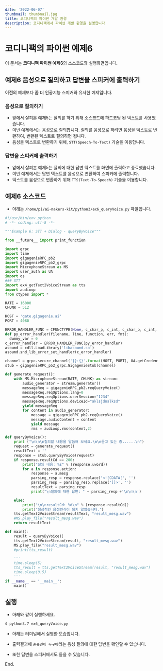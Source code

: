 ```yaml
---
date: '2022-06-07'
thumbnail: thumbnail.jpg
title: 코디니팩의 파이썬 개발 환경
description: 코디니팩에서 파이썬 개발 환경을 설명합니다
---
```


# 코디니팩의 파이썬 예제6

<MdxTextBox>
    <Box sx={{ color: 'secondary.main', fontWeight: 600, mb: 1 }}>
        이 문서는 <b>코디니팩 파이썬 예제6</b>의 소스코드와 실행화면입니다.
    </Box>
</MdxTextBox>

## 예제6 음성으로 질의하고 답변을 스피커에 출력하기

이전의 예제보다 좀 더 인공지능 스피커와 유사한 예제입니다.

### 음성으로 질의하기

-   앞에서 살펴본 예제5는 질의를 하기 위해 소스코드에 하드코딩 된 텍스트를 사용했습니다.
-   이번 예제에서는 음성으로 질의합니다. 질의를 음성으로 하려면 음성을 텍스트로 변환하여, 변환된 텍스트로 질의하면 됩니다.
-   음성을 텍스트로 변환하기 위해, `STT(Speech-To-Text)` 기술을 이용합니다.

### 답변을 스피커에 출력하기

-   앞에서 살펴본 예제5는 질의에 대한 답변 텍스트를 화면에 출력하고 종료했습니다.
-   이번 예제에서는 답변 텍스트를 음성으로 변환하여 스피커에 출력합니다.
-   텍스트를 음성으로 변환하기 위해 `TTS(Text-To-Speech)` 기술을 이용합니다.

## 예제6 소스코드

-   아래는 `/home/pi/ai-makers-kit/python3/ex6_queryVoice.py` 파일입니다.

```python
#!/usr/bin/env python
# -*- coding: utf-8 -*-

"""Example 6: STT + Dialog - queryByVoice"""

from __future__ import print_function

import grpc
import time
import gigagenieRPC_pb2
import gigagenieRPC_pb2_grpc
import MicrophoneStream as MS
import user_auth as UA
import os
### STT
import ex4_getText2VoiceStream as tts
import audioop
from ctypes import *

RATE = 16000
CHUNK = 512

HOST = 'gate.gigagenie.ai'
PORT = 4080

ERROR_HANDLER_FUNC = CFUNCTYPE(None, c_char_p, c_int, c_char_p, c_int, c_char_p)
def py_error_handler(filename, line, function, err, fmt):
  dummy_var = 0
c_error_handler = ERROR_HANDLER_FUNC(py_error_handler)
asound = cdll.LoadLibrary('libasound.so')
asound.snd_lib_error_set_handler(c_error_handler)

channel = grpc.secure_channel('{}:{}'.format(HOST, PORT), UA.getCredentials())
stub = gigagenieRPC_pb2_grpc.GigagenieStub(channel)

def generate_request():
    with MS.MicrophoneStream(RATE, CHUNK) as stream:
        audio_generator = stream.generator()
        messageReq = gigagenieRPC_pb2.reqQueryVoice()
        messageReq.reqOptions.lang=0
        messageReq.reqOptions.userSession="1234"
        messageReq.reqOptions.deviceId="aklsjdnalksd"
        yield messageReq
        for content in audio_generator:
            message = gigagenieRPC_pb2.reqQueryVoice()
            message.audioContent = content
            yield message
            rms = audioop.rms(content,2)

def queryByVoice():
    print ("\n\n\n질의할 내용을 말씀해 보세요.\n\n듣고 있는 중......\n")
    request = generate_request()
    resultText = ''
    response = stub.queryByVoice(request)
    if response.resultCd == 200:
        print("질의 내용: %s" % (response.uword))
        for a in response.action:
            response = a.mesg
            parsing_resp = response.replace('<![CDATA[', '')
            parsing_resp = parsing_resp.replace(']]>', '')
            resultText = parsing_resp
            print("\n질의에 대한 답변: " + parsing_resp +'\n\n\n')

    else:
        print("\n\nresultCd: %d\n" % (response.resultCd))
        print("정상적인 음성인식이 되지 않았습니다.")
    tts.getText2VoiceStream(resultText, "result_mesg.wav")
    #MS.play_file("result_mesg.wav")
    return resultText

def main():
    result = queryByVoice()
    tts.getText2VoiceStream(result, "result_mesg.wav")
    MS.play_file("result_mesg.wav")
    #print(tts_result)

    '''
    time.sleep(5)
    tts_result = tts.getText2VoiceStream(result, "result_mesg.wav")
    time.sleep(0.5)
    '''
if __name__ == '__main__':
    main()
```

## 실행

-   아래와 같이 실행하세요.

```bash
$ python3.7 ex6_queryVoice.py
```

-   아래는 터미널에서 실행한 모습입니다.
-   출력결과에 `손흥민이 누구야`라는 음성 질의에 대한 답변을 확인할 수 있습니다.
-   또한 답변을 스피커에서도 들을 수 있습니다.

    <MdxImageView src="/images/codinypack-py/ex6_out1.png" caption="예제 실행" />

<PyExampleLinkBox exampleId="ex6" />

End.
